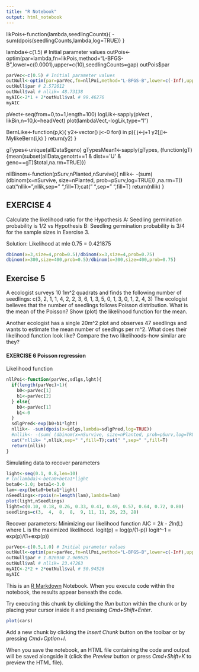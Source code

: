 ```yaml
---
title: "R Notebook"
output: html_notebook
---
```


likPois<-function(lambda,seedlingCounts){
  -sum(dpois(seedlingCounts,lambda,log=TRUE))
}
 

lambda<-c(1.5) # Initial parameter values 
outPois<-optim(par=lambda,fn=likPois,method="L-BFGS-B",lower=c(0.0001),upper=c(10),seedlingCounts=gap)
outPois$par 


```r

parVec<-c(0.5) # Initial parameter values 
outNull<-optim(par=parVec,fn=nllPoi,method="L-BFGS-B",lower=c(-Inf),upper=c(Inf),sdlgs=seedlings,lght=light)
outNull$par # 2.572612
outNull$val # nllik= 48.73138
myAIC<-2*1 + 2*outNull$val # 99.46276
myAIC

```



pVect<-seq(from=0,to=1,length=100)
logLik<-sapply(pVect , likBin,n=10,k=headVect)
plot(lambdaVect,-logLik,type="l")

BernLike<-function(p,k){
  y2<-vector()
  j<-0
  for(i in p){
    j<-j+1
    y2[j]<-MylikeBern(i,k)
  }
  return(y2)
}

gTypes<-unique(allData$geno)
gTypesMean1<-sapply(gTypes, (function(gT){mean(subset(allData,genotrt==1 & dist=='U' & geno==gT)$total,na.rm=TRUE)})

nllBinom<-function(pSurv,nPlanted,nSurvive){
  nllik<- -(sum( (dbinom(x=nSurvive, size=nPlanted, prob=pSurv,log=TRUE)) ,na.rm=T))
  cat("nllik= ",nllik,sep=" ",fill=T);cat(" ",sep=" ",fill=T)
  return(nllik)
}


## EXERCISE 4
Calculate the likelihood ratio for the Hypothesis A: Seedling germination probability is 1/2 vs
Hypothesis B: Seedling germination probability is 3/4 for the sample sizes in Exercise 3.

Solution: Likelihood at mle 0.75 = 0.421875

```r
dbinom(x=3,size=4,prob=0.5)/dbinom(x=3,size=4,prob=0.75)
dbinom(x=300,size=400,prob=0.5)/dbinom(x=300,size=400,prob=0.75)
```


## Exercise 5

A ecologist surveys 10 1m^2 quadrats and finds the following number of seedlings:
   c(3, 2, 1, 1, 4, 2, 2, 3, 6, 1, 3, 5, 0, 1, 3, 0, 1, 2, 4, 3)
The ecologist believes that the number of seedlings follows Poisson distribution.  What is
the mean of the Poisson?  Show (plot) the likelihood function for the mean.

Another ecologist has a single 20m^2 plot and observes 47 seedlings and 
wants to estimate the mean number of seedlngs per m^2.
What does their likelihood function look like? 
Compare the two likelihoods--how similar are they?



#### EXERCISE 6 Poisson regression

Likelihood function

```r

nllPoi<-function(parVec,sdlgs,lght){
  if(length(parVec)>1){
    b0<-parVec[1]
    b1<-parVec[2]
  } else{
    b0<-parVec[1]
    b1<-0
  }
  sdlgPred<-exp(b0+b1*lght)
  nllik<- -sum(dpois(x=sdlgs,lambda=sdlgPred,log=TRUE))
  #nllik<- -(sum( (dbinom(x=nSurvive, size=nPlanted, prob=pSurv,log=TRUE)) ,na.rm=T))
  cat("nllik= ",nllik,sep=" ",fill=T);cat(" ",sep=" ",fill=T)
  return(nllik)
}

```

Simulating data to recover parameters

```r
light<-seq(0.1, 0.8,len=10)
# ln(lambda)<-beta0+beta1*light
beta0<-1.0; beta1<-3.0
lam<-exp(beta0+beta1*light)
nSeedlings<-rpois(n=length(lam),lambda=lam)
plot(light,nSeedlings)
light=c(0.10, 0.18, 0.26, 0.33, 0.41, 0.49, 0.57, 0.64, 0.72, 0.80)
seedlings=c(3,  4,  8,  8,  9, 11, 11, 26, 23, 28)

```

Recover parameters: Minimizing our likelihood function
AIC = 2*k - 2*ln(L) where L is the maximized likelihood.
logit(p) = log(p/(1-p))
logit^-1 = exp(p)/(1+exp(p))

```r

parVec<-c(0.5,1.0) # Initial parameter values 
outNull<-optim(par=parVec,fn=nllPoi,method="L-BFGS-B",lower=c(-Inf),upper=c(Inf),sdlgs=seedlings,lght=light)
outNull$par # 1.026950 2.969625
outNull$val # nllik= 23.47263
myAIC<-2*2 + 2*outNull$val # 50.94526
myAIC

```

This is an [R Markdown](http://rmarkdown.rstudio.com) Notebook. When you execute code within the notebook, the results appear beneath the code. 

Try executing this chunk by clicking the *Run* button within the chunk or by placing your cursor inside it and pressing *Cmd+Shift+Enter*. 

```r
plot(cars)
```

Add a new chunk by clicking the *Insert Chunk* button on the toolbar or by pressing *Cmd+Option+I*.

When you save the notebook, an HTML file containing the code and output will be saved alongside it (click the *Preview* button or press *Cmd+Shift+K* to preview the HTML file).
